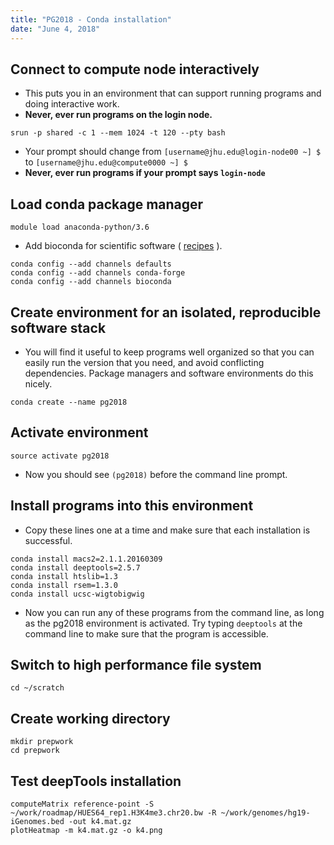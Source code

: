 ```yaml
---
title: "PG2018 - Conda installation"
date: "June 4, 2018"
---
```


## Connect to compute node interactively

- This puts you in an environment that can support running programs and doing interactive work.
- **Never, ever run programs on the login node.**

```
srun -p shared -c 1 --mem 1024 -t 120 --pty bash
```

- Your prompt should change from `[username@jhu.edu@login-node00 ~] $` to 
`[username@jhu.edu@compute0000 ~] $`
- **Never, ever run programs if your prompt says `login-node`**

## Load conda package manager

```
module load anaconda-python/3.6
```

- Add bioconda for scientific software ( [recipes](https://bioconda.github.io/recipes.html#recipes) ).

```
conda config --add channels defaults
conda config --add channels conda-forge
conda config --add channels bioconda
```

## Create environment for an isolated, reproducible software stack

- You will find it useful to keep programs well organized so that you can easily run the version that you need, and avoid conflicting dependencies.  Package managers and software environments do this nicely.

```
conda create --name pg2018
```

## Activate environment

```
source activate pg2018
```

- Now you should see `(pg2018)` before the command line prompt.

## Install programs into this environment

- Copy these lines one at a time and make sure that each installation is successful.

```
conda install macs2=2.1.1.20160309
conda install deeptools=2.5.7
conda install htslib=1.3
conda install rsem=1.3.0
conda install ucsc-wigtobigwig
```

- Now you can run any of these programs from the command line, as long as the pg2018 environment is activated.  Try typing `deeptools` at the command line to make sure that the program is accessible.

## Switch to high performance file system

```
cd ~/scratch
```

## Create working directory

```
mkdir prepwork
cd prepwork
```

## Test deepTools installation

```
computeMatrix reference-point -S ~/work/roadmap/HUES64_rep1.H3K4me3.chr20.bw -R ~/work/genomes/hg19-iGenomes.bed -out k4.mat.gz
plotHeatmap -m k4.mat.gz -o k4.png
```